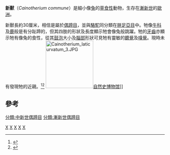 {{Speciesbox 
| taxon = Cainotherium commune
| status = fossil
| fossil_range = 晚[[漸新世|漸新世]]至早[[中新世|中新世]]
| image =　Cainotherium 1.JPG
| image_caption = 不完整的化石骨架<br>存于[[德国|德国]][[斯图加特国家自然博物馆|斯图加特国家自然博物馆]]
| authority = Bravard, 1828
}}
'''新獸'''（''Cainotherium commune''）是細小像[[兔|兔]]的[[草食性|草食性]]動物，生存在[[漸新世|漸新世]]的[[歐洲|歐洲]]。

新獸長約30厘米，相信是屬於[[偶蹄目|偶蹄目]]，並與[[駱駝|駱駝]]同分類在[[胼足亞目|胼足亞目]]中。牠像[[牛科|牛科]]及[[鹿|鹿]]般是有分趾蹄的，但其四肢的形狀及長度顯示牠會像兔般跳躍。牠的[[牙齒|牙齒]]亦顯示牠有像兔的食性，從其[[鼓泡|鼓泡]]大小及[[腦部|腦部]]形狀可見牠有靈敏的[[聽覺|聽覺]]及[[嗅覺|嗅覺]]。現時未有發現牠的近親。<ref name="MamEv">{{cite book en |author= Savage, RJG, & Long, MR|year=1986 |title= Mammal Evolution: an illustrated guide|url= https://archive.org/details/mammalevolutioni00sava|publisher= Facts on File|location=New York|pages= [https://archive.org/details/mammalevolutioni00sava/page/n110 214]|isbn= 0-8160-1194-X}}</ref><ref>{{cite book en |editor=Palmer, D.|year=1999 |title= The Marshall Illustrated Encyclopedia of Dinosaurs and Prehistoric Animals|publisher= Marshall Editions|location=London|pages= 270|isbn= 1-84028-152-9}}</ref>
[[File:Cainotherium_laticurvatum_3.JPG|150px]][[自然史博物馆_(柏林)|自然史博物馆]]]]

==參考==
{{reflist}}
{{Taxonbar|from=Q2393986}}

[[Category:新獸科|X]]
[[Category:古動物|X]]
[[Category:漸新世哺乳類|X]]
[[Category:中新世哺乳類|X]]
[[Category:1828年描述的动物|X]]
[[分類:中新世偶蹄目|分類:中新世偶蹄目]]
[[分類:漸新世偶蹄目|分類:漸新世偶蹄目]]